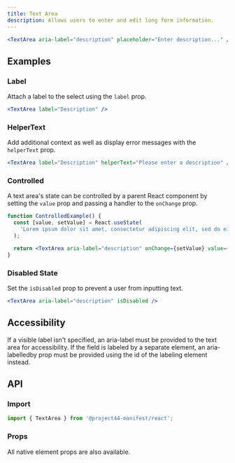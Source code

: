 ```yaml
---
title: Text Area
description: Allows users to enter and edit long form information.
---
```


```jsx
<TextArea aria-label="description" placeholder="Enter description..." />
```

## Examples

### Label

Attach a label to the select using the `label` prop.

```jsx
<TextArea label="Description" />
```

### HelperText

Add additional context as well as display error messages with the `helperText` prop.

```jsx
<TextArea label="Description" helperText="Please enter a description" />
```

### Controlled

A text area's state can be controlled by a parent React component by setting the `value` prop and passing a handler to the `onChange` prop.

```jsx
function ControlledExample() {
  const [value, setValue] = React.useState(
    'Lorem ipsum dolor sit amet, consectetur adipiscing elit, sed do eiusmod tempor incididunt ut labore et dolore magna aliqua',
  );

  return <TextArea aria-label="description" onChange={setValue} value={value} />;
}
```

### Disabled State

Set the `isDisabled` prop to prevent a user from inputting text.

```jsx
<TextArea aria-label="description" isDisabled />
```

## Accessibility

If a visible label isn't specified, an aria-label must be provided to the text area for accessibility. If the field is labeled by a separate element, an aria-labelledby prop must be provided using the id of the labeling element instead.

## API

### Import

```js
import { TextArea } from '@project44-manifest/react';
```

### Props

All native element props are also available.

<PropsTable of="TextArea" />
